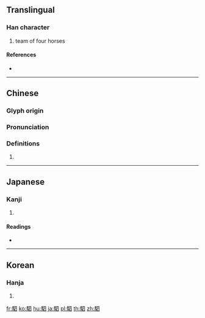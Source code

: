 {{character info/new}}
{{also|驷}}
==Translingual==

===Han character===
{{Han char|rn=187|rad=馬|as=05|sn=15|four=76300|canj=SFWC|ids=⿰馬四}}

# team of four horses

====References====
* {{Han ref|kx=1437.060|dkj=44683|dj=1961.160|hdz=74547.110|uh=99DF|ud=39391|bh=BE6F|bd=48751}}

----

==Chinese==
{{zh-forms|s=驷}}

===Glyph origin===
{{Han etym}}

===Pronunciation===
{{zh-pron
|m=sì
|c=si3
|h=pfs=
|md=
|mn=
|w=
|mc=y
|oc=y
|cat=
}}

===Definitions===
{{zh-hanzi}}

# {{rfdef|lang=zh}}

----

==Japanese==

===Kanji===
{{ja-kanji|grade=|rs=馬05}}

# {{defn|lang=ja|sort=馬05}}

====Readings====
* {{ja-readings|on=[[し]] (shi)|kun=}}

----

==Korean==

===Hanja===
{{ko-hanja|hangeul=사|eumhun=|rv=sa|mr=sa|y=sa}}

# {{defn|lang=ko|sort=馬05}}

[[fr:駟]]
[[ko:駟]]
[[hu:駟]]
[[ja:駟]]
[[pl:駟]]
[[th:駟]]
[[zh:駟]]